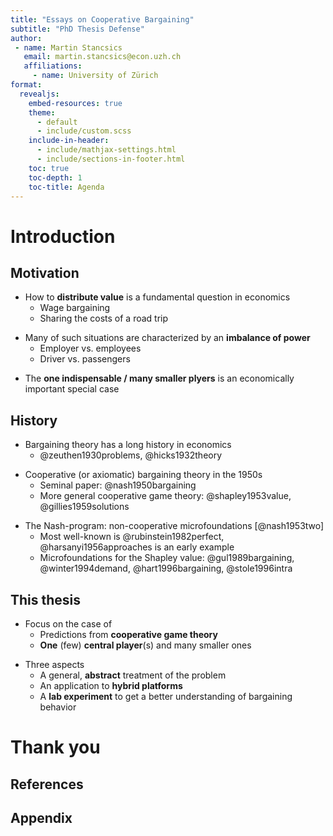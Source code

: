```yaml
---
title: "Essays on Cooperative Bargaining"
subtitle: "PhD Thesis Defense"
author:
 - name: Martin Stancsics
   email: martin.stancsics@econ.uzh.ch
   affiliations:
     - name: University of Zürich
format:
  revealjs:
    embed-resources: true
    theme:
      - default
      - include/custom.scss
    include-in-header:
      - include/mathjax-settings.html
      - include/sections-in-footer.html
    toc: true
    toc-depth: 1
    toc-title: Agenda
---
```


# Introduction

## Motivation

::: {.fragment}
- How to **distribute value** is a fundamental question in economics
  - Wage bargaining
  - Sharing the costs of a road trip
:::

::: {.fragment}
- Many of such situations are characterized by an **imbalance of power**
  - Employer vs. employees
  - Driver vs. passengers
:::

::: {.fragment}
- The **one indispensable / many smaller plyers** is an economically important special case
:::


## History

::: {.fragment}
- Bargaining theory has a long history in economics
  - @zeuthen1930problems, @hicks1932theory
:::

::: {.fragment}
- Cooperative (or axiomatic) bargaining theory in the 1950s
  - Seminal paper: @nash1950bargaining
  - More general cooperative game theory: @shapley1953value, @gillies1959solutions
:::

::: {.fragment}
- The Nash-program: non-cooperative microfoundations [@nash1953two]
  - Most well-known is @rubinstein1982perfect, @harsanyi1956approaches is an early example
  - Microfoundations for the Shapley value: @gul1989bargaining, @winter1994demand, @hart1996bargaining, @stole1996intra
:::


## This thesis

::: {.fragment}
- Focus on the case of
  - Predictions from **cooperative game theory**
  - **One** (few) **central player**(s) and many smaller ones
:::

::: {.fragment}
- Three aspects
  - A general, **abstract** treatment of the problem
  - An application to **hybrid platforms**
  - A **lab experiment** to get a better understanding of bargaining behavior
:::

# Thank you {.unnumbered .unlisted}

## References

::: {#refs}
:::

## Appendix 


